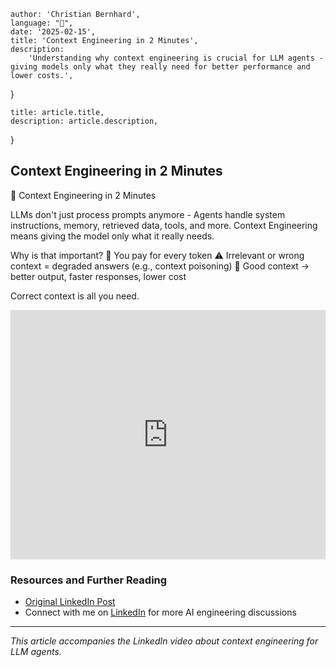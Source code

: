 
    author: 'Christian Bernhard',
    language: "🏴󠁧󠁢󠁥󠁮󠁧󠁿",
    date: '2025-02-15',
    title: 'Context Engineering in 2 Minutes',
    description:
        'Understanding why context engineering is crucial for LLM agents - giving models only what they really need for better performance and lower costs.',
}

    title: article.title,
    description: article.description,
}


## Context Engineering in 2 Minutes

🎯 Context Engineering in 2 Minutes

LLMs don't just process prompts anymore - Agents handle system instructions, memory, retrieved data, tools, and more. Context Engineering means giving the model only what it really needs. 

Why is that important?
💸 You pay for every token
⚠️ Irrelevant or wrong context = degraded answers (e.g., context poisoning)
🧠 Good context → better output, faster responses, lower cost

Correct context is all you need.

<div className="my-8 flex justify-center">
    <iframe 
        src="https://www.linkedin.com/embed/feed/update/urn:li:ugcPost:7351345962390274049?compact=1" 
        height="399" 
        width="504" 
        frameBorder="0" 
        allowFullScreen="" 
        title="Eingebetteter Beitrag"
        className="rounded-lg shadow-lg"
    ></iframe>
</div>

### Resources and Further Reading

- [Original LinkedIn Post](https://www.linkedin.com/feed/update/urn:li:ugcPost:7351345962390274049)
- Connect with me on [LinkedIn](https://www.linkedin.com/in/christian-bernhard-597224199/) for more AI engineering discussions

---

*This article accompanies the LinkedIn video about context engineering for LLM agents.*
